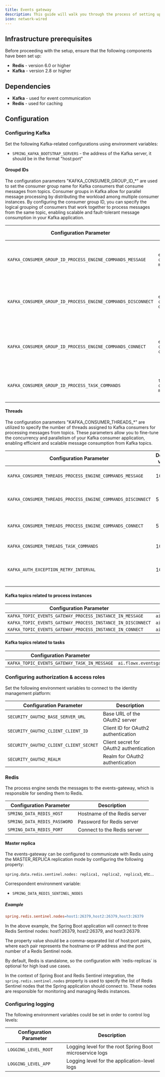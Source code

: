 ```yaml
---
title: Events gateway
description: This guide will walk you through the process of setting up the events-gateway service.
icon: network-wired
---
```


## Infrastructure prerequisites

Before proceeding with the setup, ensure that the following components have been set up:

* **Redis** - version 6.0 or higher
* **Kafka** - version 2.8 or higher

## Dependencies

* **Kafka** - used for event communication
* **Redis** - used for caching

## Configuration

### Configuring Kafka

Set the following Kafka-related configurations using environment variables:

* `SPRING_KAFKA_BOOTSTRAP_SERVERS` - the address of the Kafka server, it should be in the format "host:port"

#### Groupd IDs

The configuration parameters "KAFKA_CONSUMER_GROUP_ID_*" are used to set the consumer group name for Kafka consumers that consume messages from topics. Consumer groups in Kafka allow for parallel message processing by distributing the workload among multiple consumer instances. By configuring the consumer group ID, you can specify the logical grouping of consumers that work together to process messages from the same topic, enabling scalable and fault-tolerant message consumption in your Kafka application.

| Configuration Parameter                                      | Default value                        | Description                                                          |
| ------------------------------------------------------------ | ---------------------------- | -------------------------------------------------------------------- |
| `KAFKA_CONSUMER_GROUP_ID_PROCESS_ENGINE_COMMANDS_MESSAGE`    | `engine-commands-message`    | Consumer group ID for processing engine commands messages            |
| `KAFKA_CONSUMER_GROUP_ID_PROCESS_ENGINE_COMMANDS_DISCONNECT` | `engine-commands-disconnect` | Consumer group ID for processing engine commands disconnect messages |
| `KAFKA_CONSUMER_GROUP_ID_PROCESS_ENGINE_COMMANDS_CONNECT`    | `engine-commands-connect`    | Consumer group ID for processing engine commands connect messages    |
| `KAFKA_CONSUMER_GROUP_ID_PROCESS_TASK_COMMANDS`              | `task-commands-message`      | Consumer group ID for processing task commands                       |


#### Threads

The configuration parameters "KAFKA_CONSUMER_THREADS_*" are utilized to specify the number of threads assigned to Kafka consumers for processing messages from topics. These parameters allow you to fine-tune the concurrency and parallelism of your Kafka consumer application, enabling efficient and scalable message consumption from Kafka topics.

| Configuration Parameter                                     | Default value | Description                                                                              |
| ----------------------------------------------------------- | ------------- | ---------------------------------------------------------------------------------------- |
| `KAFKA_CONSUMER_THREADS_PROCESS_ENGINE_COMMANDS_MESSAGE`    | 10            | Number of threads for processing engine commands messages                                |
| `KAFKA_CONSUMER_THREADS_PROCESS_ENGINE_COMMANDS_DISCONNECT` | 5             | Number of threads for processing engine commands disconnect messages                     |
| `KAFKA_CONSUMER_THREADS_PROCESS_ENGINE_COMMANDS_CONNECT`    | 5             | Number of threads for processing engine commands connect messages                        |
| `KAFKA_CONSUMER_THREADS_TASK_COMMANDS`                      | 10            | Number of threads for task commands                                                      |
| `KAFKA_AUTH_EXCEPTION_RETRY_INTERVAL`                       | 10            | Interval between retries after an AuthorizationException is thrown by the Kafka consumer |


#### Kafka topics related to process instances

| Configuration Parameter                                     | Default value                                              |
| ----------------------------------------------------------- | ---------------------------------------------------------- |
| `KAFKA_TOPIC_EVENTS_GATEWAY_PROCESS_INSTANCE_IN_MESSAGE`    | `ai.flowx.dev.eventsgateway.engine.commands.message.v1`    |
| `KAFKA_TOPIC_EVENTS_GATEWAY_PROCESS_INSTANCE_IN_DISCONNECT` | `ai.flowx.dev.eventsgateway.engine.commands.disconnect.v1` |
| `KAFKA_TOPIC_EVENTS_GATEWAY_PROCESS_INSTANCE_IN_CONNECT`    | `ai.flowx.dev.eventsgateway.engine.commands.connect.v1`    |


#### Kafka topics related to tasks

| Configuration Parameter                      | Default value                                     |
| -------------------------------------------- | ------------------------------------------------- |
| `KAFKA_TOPIC_EVENTS_GATEWAY_TASK_IN_MESSAGE` | `ai.flowx.eventsgateway.task.commands.message.v1` |


### Configuring authorization & access roles

Set the following environment variables to connect to the identity management platform:

| Configuration Parameter                | Description                             |
| -------------------------------------- | --------------------------------------- |
| `SECURITY_OAUTH2_BASE_SERVER_URL`      | Base URL of the OAuth2 server           |
| `SECURITY_OAUTH2_CLIENT_CLIENT_ID`     | Client ID for OAuth2 authentication     |
| `SECURITY_OAUTH2_CLIENT_CLIENT_SECRET` | Client secret for OAuth2 authentication |
| `SECURITY_OAUTH2_REALM`                | Realm for OAuth2 authentication         |


### Redis

The process engine sends the messages to the events-gateway, which is responsible for sending them to Redis.

| Configuration Parameter      | Description                                                        |
| ---------------------------- | ------------------------------------------------------------------ |
| `SPRING_DATA_REDIS_HOST`     | Hostname of the Redis server                                       |
| `SPRING_DATA_REDIS_PASSWORD` | Password for Redis server                                          |
| `SPRING_DATA_REDIS_PORT`     | Connect to the Redis server                                                                   |

#### Master replica

The events-gateway can be configured to communicate with Redis using the MASTER_REPLICA replication mode by configuring the following property:

`spring.data.redis.sentinel.nodes: replica1, replica2, replica3`, etc...

Correspondent environment variable:

- `SPRING_DATA_REDIS_SENTINEL_NODES`

##### Example

```makefile
spring.redis.sentinel.nodes=host1:26379,host2:26379,host3:26379
```
In the above example, the Spring Boot application will connect to three Redis Sentinel nodes: host1:26379, host2:26379, and host3:26379.

The property value should be a comma-separated list of host:port pairs, where each pair represents the hostname or IP address and the port number of a Redis Sentinel node. 

<Info>
By default, Redis is standalone, so the configuration with `redis-replicas` is optional for high load use cases.
</Info>

In the context of Spring Boot and Redis Sentinel integration, the `spring.redis.sentinel.nodes` property is used to specify the list of Redis Sentinel nodes that the Spring application should connect to. These nodes are responsible for monitoring and managing Redis instances.

### Configuring logging

The following environment variables could be set in order to control log levels:

| Configuration Parameter | Description                                              |
| ----------------------- | -------------------------------------------------------- |
| `LOGGING_LEVEL_ROOT`    | Logging level for the root Spring Boot microservice logs |
| `LOGGING_LEVEL_APP`     | Logging level for the application-level logs             |


